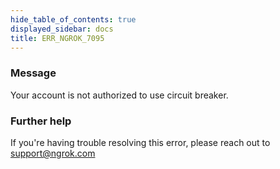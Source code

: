 ```yaml
---
hide_table_of_contents: true
displayed_sidebar: docs
title: ERR_NGROK_7095
---
```


### Message

Your account is not authorized to use circuit breaker.

### Further help

If you're having trouble resolving this error, please reach out to [support@ngrok.com](mailto:support@ngrok.com?subject=Help%20with%20ERR_NGROK_7095)
